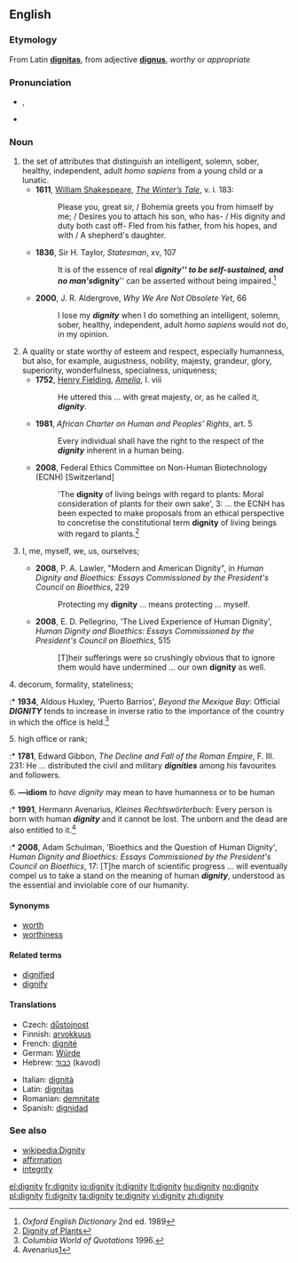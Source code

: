 ==English==

===Etymology===
From Latin '''[[dignitas]]''', from adjective '''[[dignus]]''', ''worthy'' or ''appropriate''

===Pronunciation===
* {{IPA|/ˈdɪgnəti/}}, {{SAMPA|/"dIgn@ti/}}
* {{audio|en-us-dignity.ogg|Audio (US)}}

===Noun===
{{en-noun|dignities}}

<!--I have tried to use automatic numbering; but I have had no success.-->

# the set of attributes that distinguish an intelligent, solemn, sober, healthy, independent, adult ''homo sapiens'' from a young child or a lunatic.
#*'''1611''', [[w:William Shakespeare|William Shakespeare]], ''[[w:The Winter’s Tale|The Winter’s Tale]]'', v. i. 183:
#*:Please you, great sir, / Bohemia greets you from himself by me; / Desires you to attach his son, who has- / His dignity and duty both cast off- Fled from his father, from his hopes, and with / A shepherd's daughter.
#*'''1836''', Sir H. Taylor, ''Statesman'', xv, 107
#*:It is of the essence of real '''''dignity''''' to be self-sustained, and no man's '''''dignity''''' can be asserted without being impaired.<ref>''Oxford English Dictionary'' 2nd ed. 1989</ref>
#*'''2000''', J. R. Aldergrove, ''Why We Are Not Obsolete Yet'', 66  
#*:I lose my '''''dignity''''' when I do something an intelligent, solemn, sober, healthy, independent, adult ''homo sapiens'' would not do, in my opinion.
# A quality or state worthy of esteem and respect, especially humanness, but also, for example, augustness, nobility, majesty, grandeur, glory, superiority, wonderfulness, specialness, uniqueness;
#* '''1752''', [[w:Henry Fielding|Henry Fielding]], ''[[w:Amelia|Amelia]]'', I. viii
#*:He uttered this ... with great majesty, or, as he called it, '''''dignity'''''.
#* '''1981''', ''African Charter on Human and Peoples’ Rights'', art. 5
#*:Every individual shall have the right to the respect of the '''''dignity''''' inherent in a human being.
#* '''2008''', Federal Ethics Committee on Non-Human Biotechnology (ECNH) <nowiki>[Switzerland]</nowiki>
#*:'The '''dignity''' of living beings with regard to plants: Moral consideration of plants for their own sake', 3: ... the ECNH has been expected to make proposals from an ethical perspective to concretise the constitutional term '''dignity''' of living beings with regard to plants.<ref>[http://www.ekah.admin.ch/fileadmin/ekah-dateien/dokumentation/publikationen/e-Broschure-Wurde-Pflanze-2008.pdf Dignity of Plants]</ref>
# {{rfv-sense}} I, me, myself, we, us, ourselves;
#* '''2008''', P. A. Lawler, "Modern and American Dignity", in ''Human Dignity and Bioethics: Essays Commissioned by the President's Council on Bioethics'', 229
#*:Protecting my '''dignity''' ... means protecting ... myself.
#* '''2008''', E. D. Pellegrino, 'The Lived Experience of Human Dignity', ''Human Dignity and Bioethics: Essays Commissioned by the President's Council on Bioethics'', 515
#*:[T]heir sufferings were so crushingly obvious that to ignore them would have undermined ... our own '''dignity''' as well.

4. decorum, formality, stateliness;

:* '''1934''', Aldous Huxley, 'Puerto Barrios', ''Beyond the Mexique Bay'': Official '''''DIGNITY''''' tends to increase in inverse ratio to the importance of the country in which the office is held.<ref>''Columbia World of Quotations'' 1996.</ref>

5. high office or rank;

:* '''1781''', Edward Gibbon, ''The Decline and Fall of the Roman Empire'',  F. III. 231: He ... distributed the civil and military '''''dignities''''' among his favourites and followers.

6. '''—idiom''' ''to have dignity'' may mean to have humanness or to be human

:* '''1991''', Hermann Avenarius, ''Kleines Rechtswörterbuch'': Every person is born with human '''''dignity''''' and it cannot be lost. The unborn and the dead are also entitled to it.<ref>Avenarius[http://www.dadalos.org/int/default.htm]</ref>
:* '''2008''', Adam Schulman, 'Bioethics and the Question of Human Dignity', ''Human Dignity and Bioethics: Essays Commissioned by the President's Council on Bioethics'', 17: [T]he march of scientific progress ... will eventually compel us to take a stand on the meaning of human '''''dignity''''', understood as the essential and inviolable core of our humanity.

<references/>

====Synonyms====
* [[worth]]
* [[worthiness]]

====Related terms====
* [[dignified]]
* [[dignify]]

====Translations====
{{trans-top|worthiness}}
* Czech: [[důstojnost]] {{f}}
* Finnish: [[arvokkuus]]
* French: [[dignité]] {{f}}
* German: [[Würde]] {{f}}
* Hebrew: [[כבוד]] (kavod) {{m}}
{{trans-mid}}
* Italian: [[dignità]] {{f}}
* Latin: [[dignitas]] {{f}}
* Romanian: [[demnitate]] {{f}}
* Spanish: [[dignidad]] {{f}}
{{trans-bottom}}

===See also===
* [[wikipedia:Dignity]]
* [[affirmation]]
* [[integrity]]

[[el:dignity]]
[[fr:dignity]]
[[io:dignity]]
[[it:dignity]]
[[lt:dignity]]
[[hu:dignity]]
[[no:dignity]]
[[pl:dignity]]
[[fi:dignity]]
[[ta:dignity]]
[[te:dignity]]
[[vi:dignity]]
[[zh:dignity]]